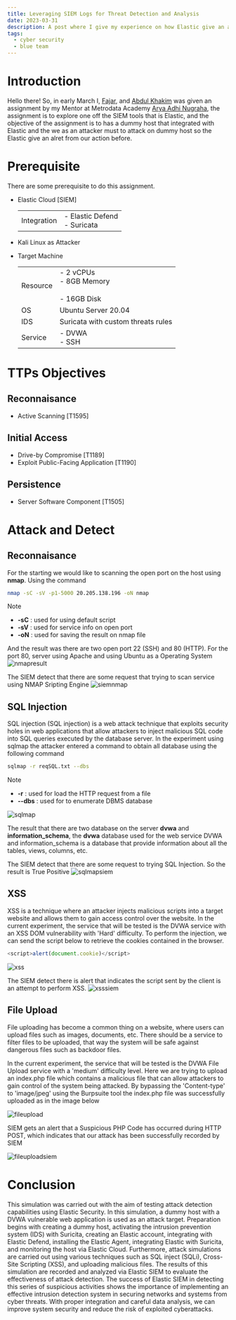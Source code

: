 ```yaml
---
title: Leveraging SIEM Logs for Threat Detection and Analysis
date: 2023-03-31
description: A post where I give my experience on how Elastic give an alert for threat Detection
tags:
  - cyber security
  - blue team
---
```


[arya-adhi]: https://www.linkedin.com/in/aryaadhi91/
[fajar]: https://www.linkedin.com/in/fajar-s-2a9623224/
[khakim]: https://www.linkedin.com/in/abdul-khakim-5a8434257/

# Introduction
Hello there! So, in early March I, [Fajar][fajar], and [Abdul Khakim][khakim] was given an assignment by my Mentor at Metrodata Academy [Arya Adhi Nugraha][arya-adhi], the assignment is to explore one off the SIEM tools that is Elastic, and the objective of the assignment is to has a dummy host that integrated with Elastic and the we as an attacker must to attack on dummy host so the Elastic give an alret from our action before.

# Prerequisite
There are some prerequisite to do this assignment.

- Elastic Cloud [SIEM]
	<table>
		<tr>
			<td> Integration </td>
			<td> - Elastic Defend <br> - Suricata </br> </td>
		</tr>
	</table>

- Kali Linux as Attacker
- Target Machine

	<table>
	  <tr>
	    <td> Resource </td>
	    <td> - 2 vCPUs <br> - 8GB Memory <br></br> - 16GB Disk </br></td>
	  </tr>
	  <tr>
	    <td> OS </td>
	    <td> Ubuntu Server 20.04</td>
	  </tr>
	  <tr>
	    <td> IDS </td>
	    <td> Suricata with custom threats rules</td>
	  </tr>
	  <tr>
	  	<td> Service </td>
		<td> - DVWA <br> - SSH </br></td>
	  </tr>
	</table>

# TTPs Objectives
## Reconnaisance
- Active Scanning [T1595]
## Initial Access
- Drive-by Compromise [T1189]
- Exploit Public-Facing Application [T1190]
## Persistence
-  Server Software Component [T1505]

# Attack and Detect
## Reconnaisance
For the starting we would like to scanning the open port on the host using **nmap**. Using the command 

```bash
nmap -sC -sV -p1-5000 20.205.138.196 -oN nmap
```

Note
- **-sC** : used for using default script
- **-sV** : used for service info on open port
- **-oN** : used for saving the result on nmap file

And the result was there are two open port 22 (SSH) and 80 (HTTP). For the port 80, server using Apache and using Ubuntu as a Operating System
![nmapresult](/assets/posts/siem-for-threat-detection/nmapresult.jpeg)

The SIEM detect that there are some request that trying to scan service using NMAP Sripting Engine
![siemnmap](/assets/posts/siem-for-threat-detection/siemnmap.jpeg)

## SQL Injection
SQL injection (SQL injection) is a web attack technique that exploits security holes in web applications that allow attackers to inject malicious SQL code into SQL queries executed by the database server. In the experiment using sqlmap the attacker entered a command to obtain all database using the following command

```bash
sqlmap -r reqSQL.txt --dbs 
```

Note
- **-r** : used for load the HTTP request from a file
- **--dbs** : used for to enumerate DBMS database

![sqlmap](/assets/posts/siem-for-threat-detection/sqlmap.jpeg)

The result that there are two database on the server **dvwa** and **information_schema**, the **dvwa** database used for the web service DVWA and information_schema is a database that provide information about all the tables, views, columns, etc.

The SIEM detect that there are some request to trying SQL Injection. So the result is True Positive
![sqlmapsiem](/assets/posts/siem-for-threat-detection/sqlmapsiem.jpeg)

## XSS
XSS is a technique where an attacker injects malicious scripts into a target website and allows them to gain access control over the website. In the current experiment, the service that will be tested is the DVWA service with an XSS DOM vulnerability with 'Hard' difficulty. To perform the injection, we can send the script below to retrieve the cookies contained in the browser. 

```javascript
<script>alert(document.cookie)</script>
```

![xss](/assets/posts/siem-for-threat-detection/xss.jpeg)

The SIEM detect there is alert that indicates the script sent by the client is an attempt to perform XSS.
![xsssiem](/assets/posts/siem-for-threat-detection/xsssiem.jpeg)

## File Upload
File uploading has become a common thing on a website, where users can upload files such as images, documents, etc. There should be a service to filter files to be uploaded, that way the system will be safe against dangerous files such as backdoor files.

In the current experiment, the service that will be tested is the DVWA File Upload service with a 'medium' difficulty level. Here we are trying to upload an index.php file which contains a malicious file that can allow attackers to gain control of the system being attacked. By bypassing the 'Content-type' to 'image/jpeg' using the Burpsuite tool the index.php file was successfully uploaded as in the image below

![fileupload](/assets/posts/siem-for-threat-detection/fileupload.jpeg)

SIEM gets an alert that a Suspicious PHP Code has occurred during HTTP POST, which indicates that our attack has been successfully recorded by SIEM

![fileuploadsiem](/assets/posts/siem-for-threat-detection/fileuploadsiem.jpeg)

# Conclusion
This simulation was carried out with the aim of testing attack detection capabilities using Elastic Security. In this simulation, a dummy host with a DVWA vulnerable web application is used as an attack target. Preparation begins with creating a dummy host, activating the intrusion prevention system (IDS) with Suricita, creating an Elastic account, integrating with Elastic Defend, installing the Elastic Agent, integrating Elastic with Suricita, and monitoring the host via Elastic Cloud. Furthermore, attack simulations are carried out using various techniques such as SQL inject (SQLi), Cross-Site Scripting (XSS), and uploading malicious files. The results of this simulation are recorded and analyzed via Elastic SIEM to evaluate the effectiveness of attack detection. The success of Elastic SIEM in detecting this series of suspicious activities shows the importance of implementing an effective intrusion detection system in securing networks and systems from cyber threats. With proper integration and careful data analysis, we can improve system security and reduce the risk of exploited cyberattacks.
